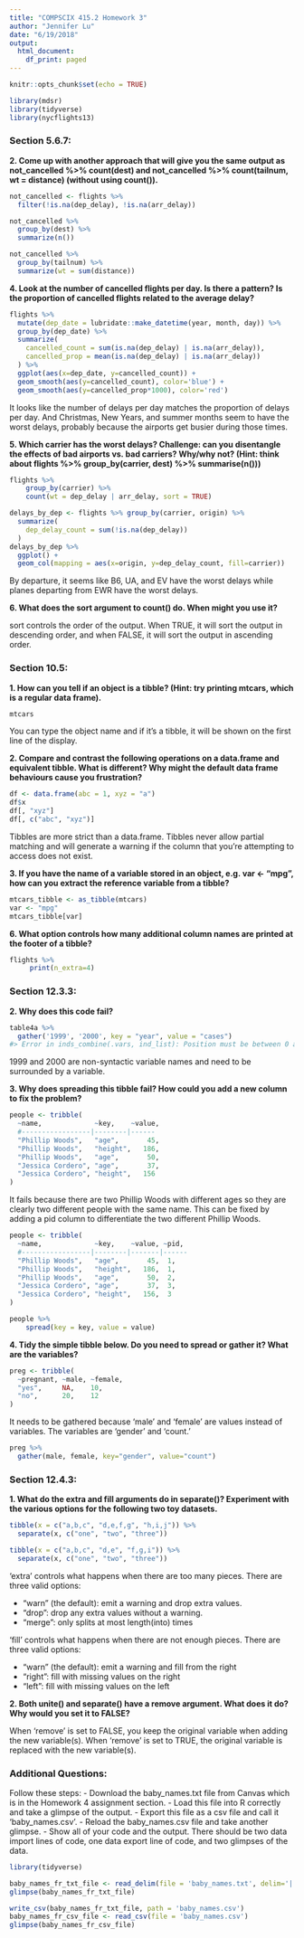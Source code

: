 ```yaml
---
title: "COMPSCIX 415.2 Homework 3"
author: "Jennifer Lu"
date: "6/19/2018"
output:
  html_document:
    df_print: paged
---
```


```r
knitr::opts_chunk$set(echo = TRUE)
```

```r
library(mdsr)
library(tidyverse)
library(nycflights13)
```

### Section 5.6.7:

**2. Come up with another approach that will give you the same output as not_cancelled %>% count(dest) and not_cancelled %>% count(tailnum, wt = distance) (without using count()).**

```r
not_cancelled <- flights %>% 
  filter(!is.na(dep_delay), !is.na(arr_delay))

not_cancelled %>%
  group_by(dest) %>%
  summarize(n())

not_cancelled %>%
  group_by(tailnum) %>%
  summarize(wt = sum(distance))
```

**4. Look at the number of cancelled flights per day. Is there a pattern? Is the proportion of cancelled flights related to the average delay?**

```r
flights %>% 
  mutate(dep_date = lubridate::make_datetime(year, month, day)) %>%
  group_by(dep_date) %>%
  summarize(
    cancelled_count = sum(is.na(dep_delay) | is.na(arr_delay)),
    cancelled_prop = mean(is.na(dep_delay) | is.na(arr_delay))
  ) %>%
  ggplot(aes(x=dep_date, y=cancelled_count)) +
  geom_smooth(aes(y=cancelled_count), color='blue') +
  geom_smooth(aes(y=cancelled_prop*1000), color='red')
```

It looks like the number of delays per day matches the proportion of delays per day. And Christmas, New Years, and summer months seem to have the worst delays, probably because the airports get busier during those times.

**5. Which carrier has the worst delays? Challenge: can you disentangle the effects of bad airports vs. bad carriers? Why/why not? (Hint: think about flights %>% group_by(carrier, dest) %>% summarise(n()))**

```r
flights %>% 
    group_by(carrier) %>% 
    count(wt = dep_delay | arr_delay, sort = TRUE)
```

```r
delays_by_dep <- flights %>% group_by(carrier, origin) %>%
  summarize(
    dep_delay_count = sum(!is.na(dep_delay))
  ) 
delays_by_dep %>%
  ggplot() +
  geom_col(mapping = aes(x=origin, y=dep_delay_count, fill=carrier))

```

By departure, it seems like B6, UA, and EV have the worst delays while planes departing from EWR have the worst delays.

**6. What does the sort argument to count() do. When might you use it?**

sort controls the order of the output. When TRUE, it will sort the output in descending order, and when FALSE, it will sort the output in ascending order.

### Section 10.5:

**1. How can you tell if an object is a tibble? (Hint: try printing mtcars, which is a regular data frame).**
```r
mtcars
```

You can type the object name and if it's a tibble, it will be shown on the first line of the display.

**2. Compare and contrast the following operations on a data.frame and equivalent tibble. What is different? Why might the default data frame behaviours cause you frustration?**

```r
df <- data.frame(abc = 1, xyz = "a")
df$x
df[, "xyz"]
df[, c("abc", "xyz")]
```

Tibbles are more strict than a data.frame. Tibbles never allow partial matching and will generate a warning if the column that you're attempting to access does not exist.

**3. If you have the name of a variable stored in an object, e.g. var <- "mpg", how can you extract the reference variable from a tibble?**
```r
mtcars_tibble <- as_tibble(mtcars)
var <- "mpg"
mtcars_tibble[var]
```

**6. What option controls how many additional column names are printed at the footer of a tibble?**

```r
flights %>% 
     print(n_extra=4)
```

### Section 12.3.3:

**2. Why does this code fail?**

```r
table4a %>% 
  gather('1999', '2000', key = "year", value = "cases")
#> Error in inds_combine(.vars, ind_list): Position must be between 0 and n
```

1999 and 2000 are non-syntactic variable names and need to be surrounded by a variable.

**3. Why does spreading this tibble fail? How could you add a new column to fix the problem?**

```r
people <- tribble(
  ~name,             ~key,    ~value,
  #-----------------|--------|------
  "Phillip Woods",   "age",       45,
  "Phillip Woods",   "height",   186,
  "Phillip Woods",   "age",       50,
  "Jessica Cordero", "age",       37,
  "Jessica Cordero", "height",   156
)
```

It fails because there are two Phillip Woods with different ages so they are clearly two different people with the same name. This can be fixed by adding a pid column to differentiate the two different Phillip Woods.

```r
people <- tribble(
  ~name,             ~key,    ~value, ~pid,
  #-----------------|--------|-------|------
  "Phillip Woods",   "age",       45,  1,
  "Phillip Woods",   "height",   186,  1,
  "Phillip Woods",   "age",       50,  2,
  "Jessica Cordero", "age",       37,  3,
  "Jessica Cordero", "height",   156,  3
)

people %>%
    spread(key = key, value = value)
```

**4. Tidy the simple tibble below. Do you need to spread or gather it? What are the variables?**

```r
preg <- tribble(
  ~pregnant, ~male, ~female,
  "yes",     NA,    10,
  "no",      20,    12
)
```

It needs to be gathered because 'male' and 'female' are values instead of variables. The variables are 'gender' and 'count.'

```r
preg %>%
  gather(male, female, key="gender", value="count")
```

### Section 12.4.3:

**1. What do the extra and fill arguments do in separate()? Experiment with the various options for the following two toy datasets.**

```r
tibble(x = c("a,b,c", "d,e,f,g", "h,i,j")) %>% 
  separate(x, c("one", "two", "three"))

tibble(x = c("a,b,c", "d,e", "f,g,i")) %>% 
  separate(x, c("one", "two", "three"))
```

'extra' controls what happens when there are too many pieces. There are three valid options:

  - "warn" (the default): emit a warning and drop extra values.
  - "drop": drop any extra values without a warning.
  - "merge": only splits at most length(into) times
  
'fill' controls what happens when there are not enough pieces. There are three valid options:

  - "warn" (the default): emit a warning and fill from the right
  - "right": fill with missing values on the right
  - "left": fill with missing values on the left
  
**2. Both unite() and separate() have a remove argument. What does it do? Why would you set it to FALSE?**

When 'remove' is set to FALSE, you keep the original variable when adding the new variable(s). When 'remove' is set to TRUE, the original variable is replaced with the new variable(s).

### Additional Questions:

Follow these steps:
- Download the baby_names.txt file from Canvas which is in the Homework 4 assignment section.
- Load this file into R correctly and take a glimpse of the output.
- Export this file as a csv file and call it ‘baby_names.csv’.
- Reload the baby_names.csv file and take another glimpse.
- Show all of your code and the output. There should be two data import lines of code, one data export line of code, and two glimpses of the data.

```r
library(tidyverse)

baby_names_fr_txt_file <- read_delim(file = 'baby_names.txt', delim='|')
glimpse(baby_names_fr_txt_file)

write_csv(baby_names_fr_txt_file, path = 'baby_names.csv')
baby_names_fr_csv_file <- read_csv(file = 'baby_names.csv')
glimpse(baby_names_fr_csv_file)
```


